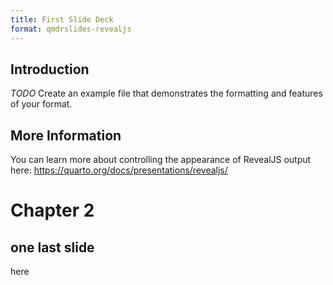 ```yaml
---
title: First Slide Deck
format: qmdrslides-revealjs
---
```


## Introduction

*TODO* Create an example file that demonstrates the formatting and features of your format.

## More Information

You can learn more about controlling the appearance of RevealJS output here: <https://quarto.org/docs/presentations/revealjs/>

# Chapter 2

## one last slide

here